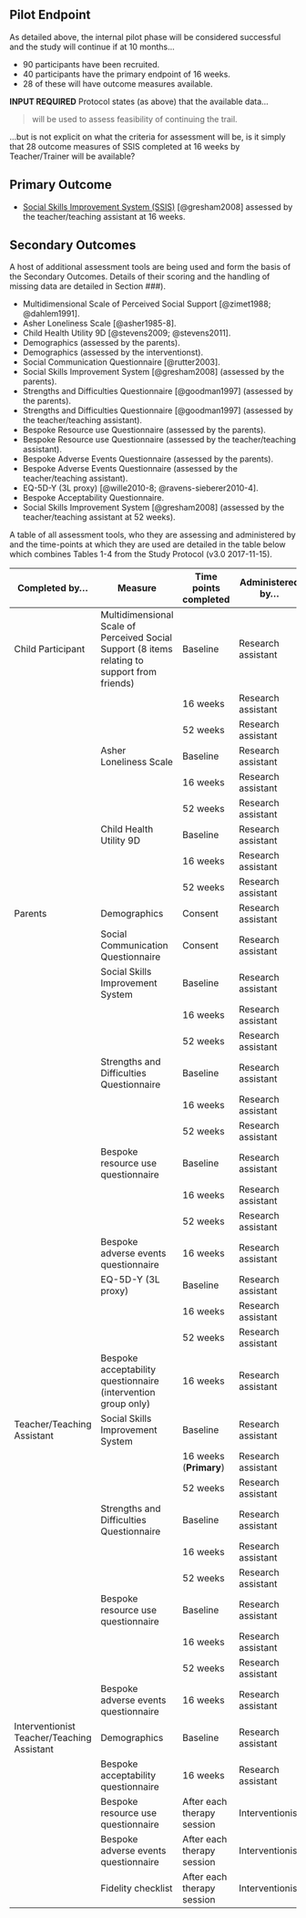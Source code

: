 ## Pilot Endpoint

As detailed above, the internal pilot phase will be considered successful and the study will continue if at 10 months...

- 90 participants have been recruited.
- 40 participants have the primary endpoint of 16 weeks.
- 28 of these will have outcome measures available.

**INPUT REQUIRED** Protocol states (as above) that the available data...

> will be used to assess feasibility of continuing the trail.

...but is not explicit on what the criteria for assessment will be, is it simply that 28 outcome measures of SSIS completed at 16 weeks by Teacher/Trainer will be available?

## Primary Outcome

* [Social Skills Improvement System (SSIS)](https://www.pearsonclinical.com/education/products/100000322/social-skills-improvement-system-ssis-rating-scales.html) [@gresham2008] assessed by the teacher/teaching assistant at 16 weeks.

## Secondary Outcomes

A host of additional assessment tools are being used and form the basis of the Secondary Outcomes.  Details of their scoring and the handling of missing data are detailed in Section ###).


* Multidimensional Scale of Perceived Social Support [@zimet1988; @dahlem1991].
* Asher Loneliness Scale [@asher1985-8].
* Child Health Utility 9D [@stevens2009; @stevens2011].
* Demographics (assessed by the parents).
* Demographics (assessed by the interventionst).
* Social Communication Questionnaire [@rutter2003].
* Social Skills Improvement System [@gresham2008] (assessed by the parents).
- Strengths and Difficulties Questionnaire [@goodman1997] (assessed by the parents).
- Strengths and Difficulties Questionnaire [@goodman1997] (assessed by the teacher/teaching assistant).
- Bespoke Resource use Questionnaire (assessed by the parents).
- Bespoke Resource use Questionnaire (assessed by the teacher/teaching assistant).
- Bespoke Adverse Events Questionnaire (assessed by the parents).
- Bespoke Adverse Events Questionnaire (assessed by the teacher/teaching assistant).
- EQ-5D-Y (3L proxy) [@wille2010-8; @ravens-sieberer2010-4].
- Bespoke Acceptability Questionnaire.
- Social Skills Improvement System [@gresham2008]  (assessed by the teacher/teaching assistant at 52 weeks).


A table of all assessment tools, who they are assessing and administered by and the time-points at which they are used are detailed in the table below which combines Tables 1-4 from the Study Protocol (v3.0 2017-11-15).


| Completed by...  | Measure                | Time points completed | Administered by... |
|------------------|------------------------|-----------------------|--------------------|
| Child Participant | Multidimensional Scale of Perceived Social Support (8 items relating to support from friends) | Baseline | Research assistant |
|                  |                        | 16 weeks              | Research assistant |
|                  |                        | 52 weeks              | Research assistant |
|                  | Asher Loneliness Scale | Baseline              | Research assistant |
|                  |                        | 16 weeks              | Research assistant |
|                  |                        | 52 weeks              | Research assistant |
|                  | Child Health Utility 9D| Baseline              | Research assistant |
|                  |                        | 16 weeks              | Research assistant |
|                  |                        | 52 weeks              | Research assistant |
| Parents          | Demographics           | Consent               | Research assistant |
|                  | Social Communication Questionnaire | Consent   | Research assistant |
|                  | Social Skills Improvement System   | Baseline  | Research assistant |
|                  |                        | 16 weeks              | Research assistant |
|                  |                        | 52 weeks              | Research assistant |
|                  | Strengths and Difficulties Questionnaire | Baseline | Research assistant |
|                  |                        | 16 weeks              | Research assistant |
|                  |                        | 52 weeks              | Research assistant |
|                  | Bespoke resource use questionnaire | Baseline  | Research assistant |
|                  |                        | 16 weeks              | Research assistant |
|                  |                        | 52 weeks              | Research assistant |
|                  | Bespoke adverse events questionnaire | 16 weeks| Research assistant |
|                  | EQ-5D-Y  (3L proxy)    | Baseline              | Research assistant |
|                  |                        | 16 weeks              | Research assistant |
|                  |                        | 52 weeks              | Research assistant |
|                  | Bespoke acceptability questionnaire (intervention group only) | 16 weeks | Research assistant |
| Teacher/Teaching Assistant | Social Skills Improvement System | Baseline | Research assistant |
|                  |                        | 16 weeks (**Primary**)| Research assistant |
|                  |                        | 52 weeks              | Research assistant |
|                  | Strengths and Difficulties Questionnaire | Baseline | Research assistant |
|                  |                        | 16 weeks              | Research assistant |
|                  |                        | 52 weeks              | Research assistant |
|                  | Bespoke resource use questionnaire | Baseline  | Research assistant |
|                  |                        | 16 weeks              | Research assistant |
|                  |                        | 52 weeks              | Research assistant |
|                  | Bespoke adverse events questionnaire | 16 weeks| Research assistant |
| Interventionist Teacher/Teaching Assistant | Demographics | Baseline | Research assistant |
|                  | Bespoke acceptability questionnaire  | 16 weeks | Research assistant |
|                  | Bespoke resource use questionnaire   | After each therapy session | Interventionist |
|                  | Bespoke adverse events questionnaire | After each therapy session | Interventionist |
|                  | Fidelity checklist                   | After each therapy session | Interventionist |
